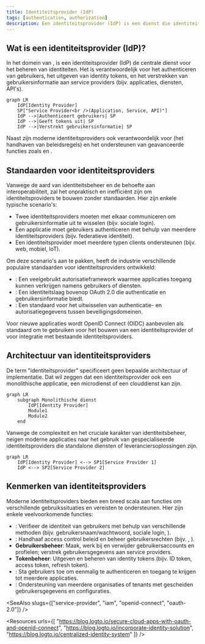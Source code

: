 ```yaml
---
title: Identiteitsprovider (IdP)
tags: [authentication, authorization]
description: Een identiteitsprovider (IdP) is een dienst die identiteiten beheert. Moderne identiteitsproviders ondersteunen OpenID Connect (OIDC) voor authenticatie en OAuth 2.0 voor autorisatie.
---
```


## Wat is een identiteitsprovider (IdP)?

In het domein van <Ref slug="iam" />, is een identiteitsprovider (IdP) de centrale dienst voor het beheren van identiteiten. Het is verantwoordelijk voor het authenticeren van gebruikers, het uitgeven van identity tokens, en het verstrekken van gebruikersinformatie aan <Ref slug="service-provider">service providers</Ref> (bijv. applicaties, diensten, API's).

```mermaid
graph LR
    IdP[Identity Provider]
    SP["Service Provider<br />(Application, Service, API)"]
    IdP -->|Authenticeert gebruikers| SP
    IdP -->|Geeft tokens uit| SP
    IdP -->|Verstrekt gebruikersinformatie| SP
```

Naast <Ref slug="authentication" /> zijn moderne identiteitsproviders ook verantwoordelijk voor <Ref slug="authorization" /> (het handhaven van <Ref slug="access-control" /> beleidsregels) en het ondersteunen van geavanceerde functies zoals <Ref slug="single-sign-on" /> en <Ref slug="multi-tenancy" />.

## Standaarden voor identiteitsproviders

Vanwege de aard van identiteitsbeheer en de behoefte aan interoperabiliteit, zal het onpraktisch en inefficiënt zijn om identiteitsproviders te bouwen zonder standaarden. Hier zijn enkele typische scenario's:

- Twee identiteitsproviders moeten met elkaar communiceren om gebruikersinformatie uit te wisselen (bijv. sociale login).
- Een applicatie moet gebruikers authenticeren met behulp van meerdere identiteitsproviders (bijv. federatieve identiteit).
- Een identiteitsprovider moet meerdere typen clients ondersteunen (bijv. web, mobiel, IoT).

Om deze scenario's aan te pakken, heeft de industrie verschillende populaire standaarden voor identiteitsproviders ontwikkeld:

- <Ref slug="oauth-2.0" />: Een veelgebruikt autorisatieframework waarmee applicaties toegang kunnen verkrijgen namens gebruikers of diensten.
- <Ref slug="openid-connect" />: Een identiteitslaag bovenop OAuth 2.0 die authenticatie en gebruikersinformatie biedt.
- <Ref slug="saml" />: Een standaard voor het uitwisselen van authenticatie- en autorisatiegegevens tussen beveiligingsdomeinen.

Voor nieuwe applicaties wordt OpenID Connect (OIDC) aanbevolen als standaard om te gebruiken voor het bouwen van een identiteitsprovider of voor integratie met bestaande identiteitsproviders.

## Architectuur van identiteitsproviders

De term "identiteitsprovider" specificeert geen bepaalde architectuur of implementatie. Dat wil zeggen dat een identiteitsprovider ook een monolithische applicatie, een microdienst of een clouddienst kan zijn.

```mermaid
graph LR
    subgraph Monolithische dienst
        IdP[Identity Provider]
        Module1
        Module2
    end
```

Vanwege de complexiteit en het cruciale karakter van identiteitsbeheer, neigen moderne applicaties naar het gebruik van gespecialiseerde identiteitsproviders die standalone diensten of leveranciersoplossingen zijn.

```mermaid
graph LR
    IdP[Identity Provider] <--> SP1[Service Provider 1]
    IdP <--> SP2[Service Provider 2]
```

## Kenmerken van identiteitsproviders

Moderne identiteitsproviders bieden een breed scala aan functies om verschillende gebruikssituaties en vereisten te ondersteunen. Hier zijn enkele veelvoorkomende functies:

- <Ref slug="authentication" />: Verifieer de identiteit van gebruikers met behulp van verschillende methoden (bijv. gebruikersnaam/wachtwoord, sociale login, <Ref slug="mfa" />).
- <Ref slug="authorization" />: Handhaaf access control beleid en beheer gebruikersrechten (bijv. <Ref slug="rbac" />, <Ref slug="abac" />).
- **Gebruikersbeheer**: Maak, werk bij en verwijder gebruikersaccounts en profielen; verstrek gebruikersgegevens aan <Ref slug="service-provider">service providers</Ref>.
- **Tokenbeheer**: Uitgeven en beheren van identity tokens (bijv. ID token, access token, refresh token).
- <Ref slug="single-sign-on" />: Sta gebruikers toe om eenmalig te authenticeren en toegang te krijgen tot meerdere applicaties.
- <Ref slug="multi-tenancy" />: Ondersteuning van meerdere organisaties of tenants met gescheiden gebruikersgegevens en configuraties.

<SeeAlso slugs={["service-provider", "iam", "openid-connect", "oauth-2.0"]} />

<Resources
  urls={[
    "https://blog.logto.io/secure-cloud-apps-with-oauth-and-openid-connect",
    "https://blog.logto.io/incorporate-identity-solution",
    "https://blog.logto.io/centralized-identity-system"
  ]}
/>
